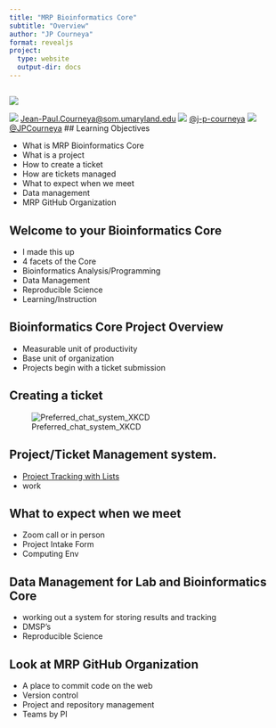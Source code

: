 ```yaml
---
title: "MRP Bioinformatics Core"
subtitle: "Overview"
author: "JP Courneya"
format: revealjs
project:
  type: website
  output-dir: docs
---
```


## {background-color="black" background-image="https://i.imgur.com/ImgSiCh.png"}

## {background-color="white"}

![](https://i.imgur.com/zvvYl4s.jpg)

![](https://i.imgur.com/HztmPlV.png) [Jean-Paul.Courneya@som.umaryland.edu](Jean-Paul.Courneya@som.umaryland.edu)
![](https://github.com/gauravghongde/social-icons/blob/master/PNG/Black/Github_black.png?raw=true) [@j-p-courneya](https://github.com/j-p-courneya)
![](https://github.com/gauravghongde/social-icons/blob/master/PNG/Black/Twitter_black.png?raw=true) [@JPCourneya](https://twitter.com/JPCourneya)
## Learning Objectives 

- What is MRP Bioinformatics Core
- What is a project
- How to create a ticket 
- How are tickets managed
- What to expect when we meet
- Data management
- MRP GitHub Organization

## Welcome to your Bioinformatics Core

- I made this up 
- 4 facets of the Core
- Bioinformatics Analysis/Programming
- Data Management
- Reproducible Science
- Learning/Instruction

## Bioinformatics Core Project Overview

- Measurable unit of productivity
- Base unit of organization
- Projects begin with a ticket submission

## Creating a ticket

![Preferred_chat_system_XKCD](https://imgs.xkcd.com/comics/preferred_chat_system.png)

## Project/Ticket Management system.

- [Project Tracking with Lists](https://somumaryland-my.sharepoint.com/:l:/g/personal/jean-paul_courneya_som_umaryland_edu/FIJFgWm1SfJCnP1ydGGz61UBXrutIkYSG-CHGr71CxEQsA?e=6Vv3WL)
- work

## What to expect when we meet

- Zoom call or in person
- Project Intake Form 
- Computing Env

## Data Management for Lab and Bioinformatics Core

- working out a system for storing results and tracking
- DMSP's
- Reproducible Science

## Look at MRP GitHub Organization

- A place to commit code on the web
- Version control
- Project and repository management
- Teams by PI